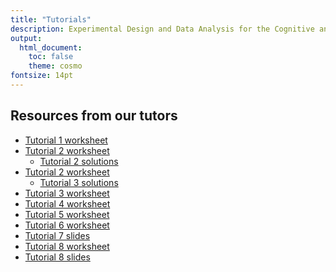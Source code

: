 ```yaml
---
title: "Tutorials"
description: Experimental Design and Data Analysis for the Cognitive and Brain Sciences
output:
  html_document:
    toc: false
    theme: cosmo
fontsize: 14pt
---
```


## Resources from our tutors

- <a href="tutorials/tutors/COGS2020-WEEK1-TUTORIAL-guide.html" target="_blank">Tutorial 1 worksheet</a>
- <a href="tutorials/tutors/COGS2020-WEEK2-TUTORIAL-blank.html" target="_blank">Tutorial 2 worksheet</a>
  - <a href="tutorials/tutors/COGS2020-WEEK2-TUTORIAL-solutions.html" target="_blank">Tutorial 2 solutions</a>
- <a href="tutorials/tutors/COGS2020-WEEK2-TUTORIAL-blank.html" target="_blank">Tutorial 2 worksheet</a>
  - <a href="tutorials/tutors/COGS2020-WEEK3-TUTORIAL-solutions.html" target="_blank">Tutorial 3 solutions</a>
- <a href="tutorials/tutors/COGS2020-WEEK3-TUTORIAL-blank.html" target="_blank">Tutorial 3 worksheet</a>
- <a href="tutorials/tutors/COGS2020-WEEK4-TUTORIAL.html" target="_blank">Tutorial 4 worksheet</a>
- <a href="tutorials/tutors/COGS2020week5tutorial2025v2.pdf" target="_blank">Tutorial 5 worksheet</a>
- <a href="tutorials/tutors/COGS2020week6tutorial2025.pdf" target="_blank">Tutorial 6 worksheet</a>
- <a href="tutorials/tutors/COGS2020WEEK7TUTORIAL2025-final.pdf" target="_blank">Tutorial 7 slides</a>
- <a href="tutorials/tutors/COGS2020-WEEK8-TUTORIALEXAMPLE.html" target="_blank">Tutorial 8 worksheet</a>
- <a href="tutorials/tutors/COGS2020WEEK8TUTORIAL2025-final.pdf" target="_blank">Tutorial 8 slides</a>

